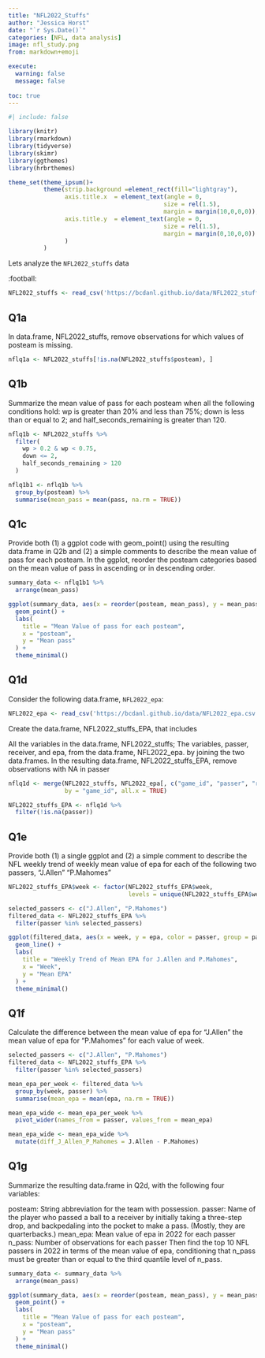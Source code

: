 ```yaml
---
title: "NFL2022_Stuffs"
author: "Jessica Horst"
date: "`r Sys.Date()`"
categories: [NFL, data analysis]
image: nfl_study.png
from: markdown+emoji

execute: 
  warning: false
  message: false
  
toc: true
---
```


```r
#| include: false

library(knitr)
library(rmarkdown)
library(tidyverse)
library(skimr)
library(ggthemes)
library(hrbrthemes)

theme_set(theme_ipsum()+
          theme(strip.background =element_rect(fill="lightgray"),
                axis.title.x  = element_text(angle = 0,
                                            size = rel(1.5),
                                            margin = margin(10,0,0,0)),
                axis.title.y  = element_text(angle = 0,
                                            size = rel(1.5),
                                            margin = margin(0,10,0,0))
                )
          )
```

Lets analyze the `NFL2022_stuffs` data

:football:

```r
NFL2022_stuffs <- read_csv('https://bcdanl.github.io/data/NFL2022_stuffs.csv')
```

## Q1a

In data.frame, NFL2022_stuffs, remove observations for which values of posteam is missing.

```r
nflq1a <- NFL2022_stuffs[!is.na(NFL2022_stuffs$posteam), ]
```

## Q1b

Summarize the mean value of pass for each posteam when all the following conditions hold: wp is greater than 20% and less than 75%; down is less than or equal to 2; and half_seconds_remaining is greater than 120.

```r
nflq1b <- NFL2022_stuffs %>%
  filter(
    wp > 0.2 & wp < 0.75,
    down <= 2,
    half_seconds_remaining > 120
  )
```

```r
nflq1b1 <- nflq1b %>%
  group_by(posteam) %>%
  summarise(mean_pass = mean(pass, na.rm = TRUE))
```

## Q1c

Provide both (1) a ggplot code with geom_point() using the resulting data.frame in Q2b and (2) a simple comments to describe the mean value of pass for each posteam. In the ggplot, reorder the posteam categories based on the mean value of pass in ascending or in descending order.

```r
summary_data <- nflq1b1 %>%
  arrange(mean_pass)
```

```r
ggplot(summary_data, aes(x = reorder(posteam, mean_pass), y = mean_pass)) +
  geom_point() +
  labs(
    title = "Mean Value of pass for each posteam",
    x = "posteam",
    y = "Mean pass"
  ) +
  theme_minimal()
```

## Q1d

Consider the following data.frame, `NFL2022_epa`:

```r
NFL2022_epa <- read_csv('https://bcdanl.github.io/data/NFL2022_epa.csv')
```

Create the data.frame, NFL2022_stuffs_EPA, that includes

All the variables in the data.frame, NFL2022_stuffs;
The variables, passer, receiver, and epa, from the data.frame, NFL2022_epa. by joining the two data.frames.
In the resulting data.frame, NFL2022_stuffs_EPA, remove observations with NA in passer

```r
nflq1d <- merge(NFL2022_stuffs, NFL2022_epa[, c("game_id", "passer", "receiver", "epa")], 
                by = "game_id", all.x = TRUE)
```

```r
NFL2022_stuffs_EPA <- nflq1d %>%
  filter(!is.na(passer))
```

## Q1e 

Provide both (1) a single ggplot and (2) a simple comment to describe the NFL weekly trend of weekly mean value of epa for each of the following two passers,
"J.Allen"
"P.Mahomes"

```r
NFL2022_stuffs_EPA$week <- factor(NFL2022_stuffs_EPA$week, 
                                  levels = unique(NFL2022_stuffs_EPA$week))
```

```r
selected_passers <- c("J.Allen", "P.Mahomes")
filtered_data <- NFL2022_stuffs_EPA %>%
  filter(passer %in% selected_passers)

```

```r
ggplot(filtered_data, aes(x = week, y = epa, color = passer, group = passer)) +
  geom_line() +
  labs(
    title = "Weekly Trend of Mean EPA for J.Allen and P.Mahomes",
    x = "Week",
    y = "Mean EPA"
  ) +
  theme_minimal()
```

## Q1f

Calculate the difference between the mean value of epa for "J.Allen" the mean value of epa for "P.Mahomes" for each value of week.

```r
selected_passers <- c("J.Allen", "P.Mahomes")
filtered_data <- NFL2022_stuffs_EPA %>%
  filter(passer %in% selected_passers)

```

```r
mean_epa_per_week <- filtered_data %>%
  group_by(week, passer) %>%
  summarise(mean_epa = mean(epa, na.rm = TRUE))
```

```r
mean_epa_wide <- mean_epa_per_week %>%
  pivot_wider(names_from = passer, values_from = mean_epa)
```

```r
mean_epa_wide <- mean_epa_wide %>%
  mutate(diff_J_Allen_P_Mahomes = J.Allen - P.Mahomes)
```

## Q1g

Summarize the resulting data.frame in Q2d, with the following four variables:

posteam: String abbreviation for the team with possession.
passer: Name of the player who passed a ball to a receiver by initially taking a three-step drop, and backpedaling into the pocket to make a pass. (Mostly, they are quarterbacks.)
mean_epa: Mean value of epa in 2022 for each passer
n_pass: Number of observations for each passer
Then find the top 10 NFL passers in 2022 in terms of the mean value of epa, conditioning that n_pass must be greater than or equal to the third quantile level of n_pass.

```r
summary_data <- summary_data %>%
  arrange(mean_pass)
```

```r
ggplot(summary_data, aes(x = reorder(posteam, mean_pass), y = mean_pass)) +
  geom_point() +
  labs(
    title = "Mean Value of pass for each posteam",
    x = "posteam",
    y = "Mean pass"
  ) +
  theme_minimal()

```

